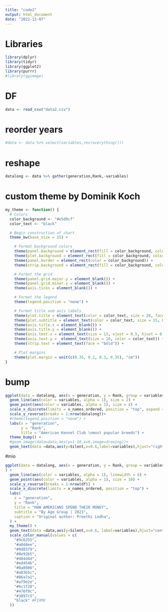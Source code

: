```yaml
---
title: "code2"
output: html_document
date: "2022-12-07"
---
```


# Libraries
```r
library(dplyr)
library(tidyr)
library(ggplot2)
library(purrr)
#library(ggimage)
```

# DF
```r
data <- read_csv("data2.csv")
```

# reorder years
```r
#data <- data %>% select(variables,rev(everything()))
```

# reshape
```r
datalong <- data %>% gather(generation,Rank,-variables)
```

# custom theme by Dominik Koch
```r
my_theme <- function() {
  # Colors
  color_background <- "#e5d9cf"
  color_text <- "black"

  # Begin construction of chart
  theme_bw(base_size = 15) +

    # Format background colors
    theme(panel.background = element_rect(fill = color_background, color = color_background)) +
    theme(plot.background = element_rect(fill = color_background, color = color_background)) +
    theme(panel.border = element_rect(color = color_background)) +
    theme(strip.background = element_rect(fill = color_background, color = color_background)) +

    # Format the grid
    theme(panel.grid.major.y = element_blank()) +
    theme(panel.grid.minor.y = element_blank()) +
    theme(axis.ticks = element_blank()) +

    # Format the legend
    theme(legend.position = "none") +

    # Format title and axis labels
    theme(plot.title = element_text(color = color_text, size = 20, face = "bold", hjust = 0.5, )) +
    theme(plot.subtitle = element_text(color = color_text, size = 15, hjust = 0.5, )) +
    theme(axis.title.x = element_blank()) +
    theme(axis.title.y = element_blank()) +
    theme(axis.text.x = element_text(size = 13, vjust = 0.5, hjust = 0.5, color = color_text, face = "bold")) +
    theme(axis.text.y =  element_text(size = 10, color = color_text)) +
    theme(strip.text = element_text(face = "bold")) +

    # Plot margins
    theme(plot.margin = unit(c(0.35, 0.2, 0.3, 0.35), "cm"))
}
```

# bump
```r
ggplot(data = datalong, aes(x = generation, y = Rank, group = variables)) +
  geom_line(aes(color = variables, alpha = 1), size = 2) +
  geom_point(aes(color = variables, alpha = 1), size = 4) +
  scale_x_discrete(limits = x_names_ordered, position = "top", expand = c(0.30, 0))+
  scale_y_reverse(breaks = 1:nrow(datalong))+
  #theme(legend.position = "none") +
  labs(x = "generation",
       y = "Rank",
       title = "American Kennel Club \nmost popular breeds") +
  theme_bump() + 
  #geom_image(data=data,aes(y=1:10,x=6,image=drawing))+
  geom_text(data =data,aes(y=Silent,x=0.6,label=variables),hjust="right")
```

#mio
```r
ggplot(data = datalong, aes(x = generation, y = Rank, group = variables)
) +
  geom_line(aes(color = variables, alpha = 1), linewidth = 6) +
  geom_point(aes(color = variables, alpha = 1), size = 10) +
  scale_y_reverse(breaks = 1:nrow(df)) +
  scale_x_discrete(limits = x_names_ordered, position = "top") +
  labs(
    x = "generation",
    y = "Rank",
    title = "HOW AMERICANS SPEND THEIR MONEY",
    subtitle = "By Age Group | 2021",
    caption = "Original author: Preethi Lodha",
  ) +
  my_theme() +
  geom_text(data =data,aes(y=Silent,x=0.6, label=variables),hjust="center") + #FIXME
  scale_color_manual(values = c(
    "#9c6255",
    "#a0d4ee",
    "#9d8379",
    "#8e92b5",
    "#484d4d",
    "#ed454b",
    "#8a8986",
    "#a03b5c",
    "#86a7a1",
    "#af9e2e",
    "#6c1f28",
    "#476f9c",
    "#3897c5",
    "black" #FIXME
  ))
```

